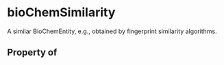 # bioChemSimilarity

A similar BioChemEntity, e.g., obtained by fingerprint similarity algorithms.

## Property of



